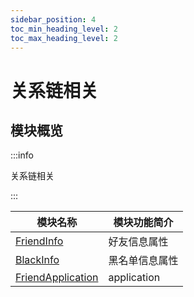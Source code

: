 ```yaml
---
sidebar_position: 4
toc_min_heading_level: 2
toc_max_heading_level: 2
---
```


# 关系链相关

## 模块概览

:::info

关系链相关

:::

| 模块名称                                                          | 模块功能简介   |
| ----------------------------------------------------------------- | -------------- |
| [FriendInfo](docs/sdks/class/friend/friendInfo.mdx)               | 好友信息属性   |
| [BlackInfo](docs/sdks/class/friend/blackInfo.mdx)                 | 黑名单信息属性 |
| [FriendApplication](docs/sdks/class/friend/friendApplication.mdx) | application    |
